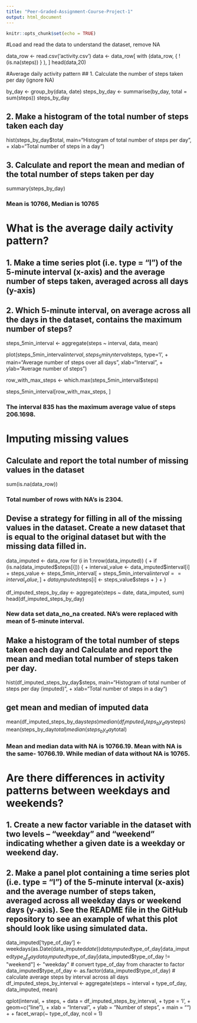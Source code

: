 ```yaml
---
title: "Peer-Graded-Assignment-Course-Project-1"
output: html_document
---
```


```r
knitr::opts_chunk$set(echo = TRUE)
```

#Load and read the data to understand the dataset, remove NA

data_row <- read.csv('activity.csv')
data <- data_row[ with (data_row, { !(is.na(steps)) } ), ]
head(data,20)

#Average daily activity pattern
## 1. Calculate the number of steps taken per day (ignore NA)

by_day <- group_by(data, date)
steps_by_day <- summarise(by_day, total = sum(steps))
steps_by_day

## 2. Make a histogram of the total number of steps taken each day

hist(steps_by_day$total, main="Histogram of total number of steps per day", 
+      xlab="Total number of steps in a day")



## 3. Calculate and report the mean and median of the total number of steps taken per day

summary(steps_by_day)

### Mean is 10766, Median is 10765

# What is the average daily activity pattern?

## 1. Make a time series plot (i.e. type = “l”) of the 5-minute interval (x-axis) and the average number of steps taken, averaged across all days (y-axis)

## 2. Which 5-minute interval, on average across all the days in the dataset, contains the maximum number of steps?


steps_5min_interval <- aggregate(steps ~ interval, data, mean)

plot(steps_5min_interval$interval, steps_5min_interval$steps, type='l', 
+      main="Average number of steps over all days", xlab="Interval", 
+      ylab="Average number of steps")

row_with_max_steps <- which.max(steps_5min_interval$steps)

steps_5min_interval[row_with_max_steps, ]

### The interval 835 has the maximum average value of steps 206.1698.

# Imputing missing values

## Calculate and report the total number of missing values in the dataset

sum(is.na(data_row))

### Total number of rows with NA’s is 2304.

## Devise a strategy for filling in all of the missing values in the dataset. Create a new dataset that is equal to the original dataset but with the missing data filled in. 

data_imputed <- data_row
for (i in 1:nrow(data_imputed)) {
+ if (is.na(data_imputed$steps[i])) {
+     interval_value <- data_imputed$interval[i]
+     steps_value <- steps_5min_interval[
+       steps_5min_interval$interval == interval_value,]
+     data_imputed$steps[i] <- steps_value$steps
+   }
+ }

df_imputed_steps_by_day <- aggregate(steps ~ date, data_imputed, sum)
head(df_imputed_steps_by_day)

### New data set data_no_na created. NA’s were replaced with mean of 5-minute interval.

## Make a histogram of the total number of steps taken each day and Calculate and report the mean and median total number of steps taken per day.

hist(df_imputed_steps_by_day$steps, main="Histogram of total number of steps per day (imputed)", 
+      xlab="Total number of steps in a day")

## get mean and median of imputed data

mean(df_imputed_steps_by_day$steps)
median(df_imputed_steps_by_day$steps)
mean(steps_by_day$total)
median(steps_by_day$total)

### Mean and median data with NA is 10766.19. Mean with NA is the same- 10766.19. While median of data without NA is 10765. 

# Are there differences in activity patterns between weekdays and weekends?

## 1. Create a new factor variable in the dataset with two levels – “weekday” and “weekend” indicating whether a given date is a weekday or weekend day.

## 2. Make a panel plot containing a time series plot (i.e. type = “l”) of the 5-minute interval (x-axis) and the average number of steps taken, averaged across all weekday days or weekend days (y-axis). See the README file in the GitHub repository to see an example of what this plot should look like using simulated data.

data_imputed['type_of_day'] <- weekdays(as.Date(data_imputed$date))
data_imputed$type_of_day[data_imputed$type_of_day  %in% c('Saturday','Sunday') ] <- "weekend"
data_imputed$type_of_day[data_imputed$type_of_day != "weekend"] <- "weekday"
# convert type_of_day from character to factor
data_imputed$type_of_day <- as.factor(data_imputed$type_of_day)
# calculate average steps by interval across all days
df_imputed_steps_by_interval <- aggregate(steps ~ interval + type_of_day, data_imputed, mean)
 

qplot(interval, 
+       steps, 
+       data = df_imputed_steps_by_interval, 
+       type = 'l', 
+       geom=c("line"),
+       xlab = "Interval", 
+       ylab = "Number of steps", 
+       main = "") +
+   facet_wrap(~ type_of_day, ncol = 1)

